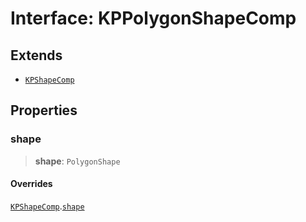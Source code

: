 # Interface: KPPolygonShapeComp

## Extends

- [`KPShapeComp`](/api/interfaces/KPShapeComp)

## Properties

### shape

> **shape**: `PolygonShape`

#### Overrides

[`KPShapeComp`](/api/interfaces/KPShapeComp).[`shape`](/api/interfaces/KPShapeComp#shape)
